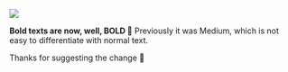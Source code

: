 
![](https://res.cloudinary.com/dltbv060k/image/upload/v1742050483/27-01_k8e5ax.png)

**Bold texts are now, well, BOLD 💪**
Previously it was Medium,
which is not easy to differentiate with normal text.

Thanks <ReleaseUser name="hai"/> for suggesting the change 🙇
